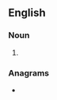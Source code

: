==English==

===Noun===
{{head|en|noun plural form}}

# {{plural of|fisher|lang=en}}

===Anagrams===
* {{anagrams|en|a=efhirss|serfish|sherifs}}